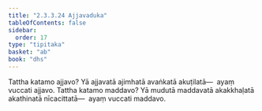 ```yaml
---
title: "2.3.3.24 Ajjavaduka"
tableOfContents: false
sidebar:
  order: 17
type: "tipitaka"
basket: "ab"
book: "dhs"
---
```



<DynamicBreadcrumb />

<Division number="1346" book="dhs" bookNo="29" page="260">

<Paragraph number="2051" book="dhs">
Tattha katamo ajjavo? Yā ajjavatā ajimhatā avaṅkatā akuṭilatā—  ayaṃ vuccati ajjavo.
</Paragraph>

</Division>
<Division number="1347" book="dhs" bookNo="29" page="260">

<Paragraph number="2052" book="dhs">
Tattha katamo maddavo? Yā mudutā maddavatā akakkhaḷatā akathinatā nīcacittatā—  ayaṃ vuccati maddavo.
</Paragraph>
</Division>